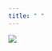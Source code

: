 ```yaml
---
title: " "
---
```



[![](/images/positionality.png){fig-alt="Reverie 1897"}](https://arthistory.co/reveur-alphonse-mucha-1897/)